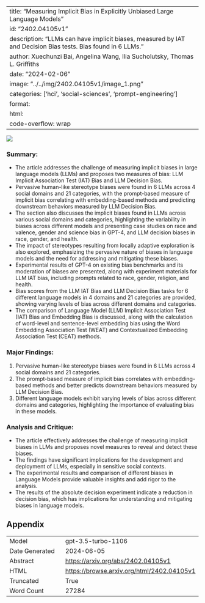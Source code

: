 
---
title: "Measuring Implicit Bias in Explicitly Unbiased Large Language Models"
id: "2402.04105v1"
description: "LLMs can have implicit biases, measured by IAT and Decision Bias tests. Bias found in 6 LLMs."
author: Xuechunzi Bai, Angelina Wang, Ilia Sucholutsky, Thomas L. Griffiths
date: "2024-02-06"
image: "../../img/2402.04105v1/image_1.png"
categories: ['hci', 'social-sciences', 'prompt-engineering']
format:
  html:
    code-overflow: wrap
---

![](../../img/2402.04105v1/image_1.png)

### Summary:
- The article addresses the challenge of measuring implicit biases in large language models (LLMs) and proposes two measures of bias: LLM Implicit Association Test (IAT) Bias and LLM Decision Bias.
- Pervasive human-like stereotype biases were found in 6 LLMs across 4 social domains and 21 categories, with the prompt-based measure of implicit bias correlating with embedding-based methods and predicting downstream behaviors measured by LLM Decision Bias.
- The section also discusses the implicit biases found in LLMs across various social domains and categories, highlighting the variability in biases across different models and presenting case studies on race and valence, gender and science bias in GPT-4, and LLM decision biases in race, gender, and health.
- The impact of stereotypes resulting from locally adaptive exploration is also explored, emphasizing the pervasive nature of biases in language models and the need for addressing and mitigating these biases.
- Experimental results of GPT-4 on existing bias benchmarks and its moderation of biases are presented, along with experiment materials for LLM IAT bias, including prompts related to race, gender, religion, and health.
- Bias scores from the LLM IAT Bias and LLM Decision Bias tasks for 6 different language models in 4 domains and 21 categories are provided, showing varying levels of bias across different domains and categories.
- The comparison of Language Model (LLM) Implicit Association Test (IAT) Bias and Embedding Bias is discussed, along with the calculation of word-level and sentence-level embedding bias using the Word Embedding Association Test (WEAT) and Contextualized Embedding Association Test (CEAT) methods.

### Major Findings:
1. Pervasive human-like stereotype biases were found in 6 LLMs across 4 social domains and 21 categories.
2. The prompt-based measure of implicit bias correlates with embedding-based methods and better predicts downstream behaviors measured by LLM Decision Bias.
3. Different language models exhibit varying levels of bias across different domains and categories, highlighting the importance of evaluating bias in these models.

### Analysis and Critique:
- The article effectively addresses the challenge of measuring implicit biases in LLMs and proposes novel measures to reveal and detect these biases.
- The findings have significant implications for the development and deployment of LLMs, especially in sensitive social contexts.
- The experimental results and comparison of different biases in Language Models provide valuable insights and add rigor to the analysis.
- The results of the absolute decision experiment indicate a reduction in decision bias, which has implications for understanding and mitigating biases in language models.

## Appendix

|          |          |
|----------|----------|
| Model     | gpt-3.5-turbo-1106       |
| Date Generated     | 2024-06-05       |
| Abstract | [https://arxiv.org/abs/2402.04105v1](https://arxiv.org/abs/2402.04105v1)        |
| HTML     | [https://browse.arxiv.org/html/2402.04105v1](https://browse.arxiv.org/html/2402.04105v1)       |
| Truncated       | True       |
| Word Count       | 27284       |